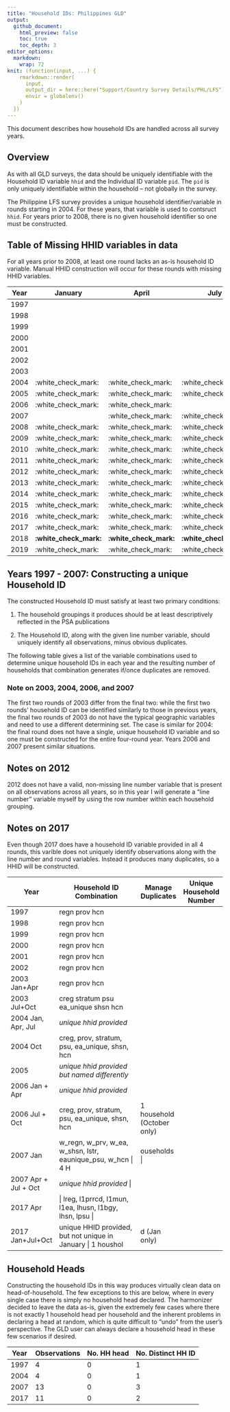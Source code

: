 ```yaml
---
title: "Household IDs: Philippines GLD"
output: 
  github_document:
    html_preview: false
    toc: true
    toc_depth: 3
editor_options: 
  markdown: 
    wrap: 72
knit: (function(input, ...) {
    rmarkdown::render(
      input,
      output_dir = here::here("Support/Country Survey Details/PHL/LFS"),
      envir = globalenv()
    )
  })
---
```


This document describes how household IDs are handled across all survey
years.

## Overview

As with all GLD surveys, the data should be uniquely identifiable with
the Household ID variable `hhid` and the Individual ID variable `pid`.
The `pid` is only uniquely identifiable within the household -- not
globally in the survey.

The Philippine LFS survey provides a unique household
identifier/variable in rounds starting in 2004. For these years, that
variable is used to contsruct `hhid`. For years prior to 2008, there is
no given household identifier so one must be constructed.

## Table of Missing HHID variables in data

For all years prior to 2008, at least one round lacks an as-is household
ID variable. Manual HHID construction will occur for these rounds with
missing HHID variables.

| Year | January                | April                  | July                   | October                |
|------|------------------------|------------------------|------------------------|------------------------|
| 1997 |                        |                        |                        |                        |
| 1998 |                        |                        |                        |                        |
| 1999 |                        |                        |                        |                        |
| 2000 |                        |                        |                        |                        |
| 2001 |                        |                        |                        |                        |
| 2002 |                        |                        |                        |                        |
| 2003 |                        |                        |                        |                        |
| 2004 | :white_check_mark:     | :white_check_mark:     | :white_check_mark:     |                        |
| 2005 | :white_check_mark:     | :white_check_mark:     | :white_check_mark:     | :white_check_mark:     |
| 2006 | :white_check_mark:     | :white_check_mark:     |                        |                        |
| 2007 |                        | :white_check_mark:     | :white_check_mark:     | :white_check_mark:     |
| 2008 | :white_check_mark:     | :white_check_mark:     | :white_check_mark:     | :white_check_mark:     |
| 2009 | :white_check_mark:     | :white_check_mark:     | :white_check_mark:     | :white_check_mark:     |
| 2010 | :white_check_mark:     | :white_check_mark:     | :white_check_mark:     | :white_check_mark:     |
| 2011 | :white_check_mark:     | :white_check_mark:     | :white_check_mark:     | :white_check_mark:     |
| 2012 | :white_check_mark:     | :white_check_mark:     | :white_check_mark:     | :white_check_mark:     |
| 2013 | :white_check_mark:     | :white_check_mark:     | :white_check_mark:     | :white_check_mark:     |
| 2014 | :white_check_mark:     | :white_check_mark:     | :white_check_mark:     | :white_check_mark:     |
| 2015 | :white_check_mark:     | :white_check_mark:     | :white_check_mark:     | :white_check_mark:     |
| 2016 | :white_check_mark:     | :white_check_mark:     | :white_check_mark:     | :white_check_mark:     |
| 2017 | :white_check_mark:     | :white_check_mark:     | :white_check_mark:     | :white_check_mark:     |
| 2018 | **:white_check_mark:** | **:white_check_mark:** | **:white_check_mark:** | **:white_check_mark:** |
| 2019 | :white_check_mark:     | :white_check_mark:     | :white_check_mark:     | :white_check_mark:     |

## Years 1997 - 2007: Constructing a unique Household ID

The constructed Household ID must satisfy at least two primary
conditions:

1.  The household groupings it produces should be at least descriptively
    reflected in the PSA publications

2.  The Household ID, along with the given line number variable, should
    uniquely identify all observations, minus obvious duplicates.

The following table gives a list of the variable combinations used to
determine unique household IDs in each year and the resulting number of
households that combination generates if/once duplicates are removed.

### Note on 2003, 2004, 2006, and 2007

The first two rounds of 2003 differ from the final two: while the first
two rounds' household ID can be identified similarly to those in
previous years, the final two rounds of 2003 do not have the typical
geographic variables and need to use a different determining set. The
case is similar for 2004: the final round does not have a single, unique
household ID variable and so one must be constructed for the entire
four-round year. Years 2006 and 2007 present similar situations.

## Notes on 2012

2012 does not have a valid, non-missing line number variable that is
present on all observations across all years, so in this year I will
generate a "line number" variable myself by using the row number within
each household grouping.

## Notes on 2017

Even though 2017 does have a household ID variable provided in all 4
rounds, this varible does not uniquely identify observations along with
the line number and round variables. Instead it produces many
duplicates, so a HHID will be constructed.

| Year                 | Household ID Combination                                      | Manage Duplicates          | Unique Household Number |
|----------------------|---------------------------------------------------------------|----------------------------|-------------------------|
| 1997                 | regn prov hcn                                                 |                            |                         |
| 1998                 | regn prov hcn                                                 |                            |                         |
| 1999                 | regn prov hcn                                                 |                            |                         |
| 2000                 | regn prov hcn                                                 |                            |                         |
| 2001                 | regn prov hcn                                                 |                            |                         |
| 2002                 | regn prov hcn                                                 |                            |                         |
| 2003 Jan+Apr         | regn prov hcn                                                 |                            |                         |
| 2003 Jul+Oct         | creg stratum psu ea_unique shsn hcn                           |                            |                         |
| 2004 Jan, Apr, Jul   | *unique hhid provided*                                        |                            |                         |
| 2004 Oct             | creg, prov, stratum, psu, ea_unique, shsn, hcn                |                            |                         |
| 2005                 | *unique hhid provided but named differently*                  |                            |                         |
| 2006 Jan + Apr       | *unique hhid provided*                                        |                            |                         |
| 2006 Jul + Oct       | creg, prov, stratum, psu, ea_unique, shsn, hcn                | 1 household (October only) |                         |
| 2007 Jan             | w_regn, w_prv, w_ea, w_shsn, lstr, eaunique_psu, w_hcn \| 4 H | ouseholds \|               |                         |
| 2007 Apr + Jul + Oct | *unique hhid provided* \|                                     |                            |                         |
| 2017 Apr             | \| lreg, l1prrcd, l1mun, l1ea, lhusn, l1bgy, lhsn, lpsu \|    |                            |                         |
| 2017 Jan+Jul+Oct     | unique HHID provided, but not unique in January \| 1 houshol  | d (Jan only)               |                         |

## Household Heads

Constructing the household IDs in this way produces virtually clean data
on head-of-household. The few exceptions to this are below, where in
every single case there is simply no household head declared. The
harmonizer decided to leave the data as-is, given the extremely few
cases where there is not exactly 1 household head per household and the
inherent problems in declaring a head at random, which is quite
difficult to "undo" from the user's perspective. The GLD user can always
declare a household head in these few scenarios if desired.

| Year | Observations | No. HH head | No. Distinct HH ID |
|------|--------------|-------------|--------------------|
| 1997 | 4            | 0           | 1                  |
| 2004 | 4            | 0           | 1                  |
| 2007 | 13           | 0           | 3                  |
| 2017 | 11           | 0           | 2                  |
